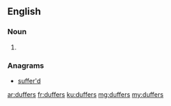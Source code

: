 ==English==

===Noun===
{{head|en|plural}}

# {{plural of|duffer|lang=en}}

===Anagrams===
* [[suffer'd#English|suffer'd]]

[[ar:duffers]]
[[fr:duffers]]
[[ku:duffers]]
[[mg:duffers]]
[[my:duffers]]